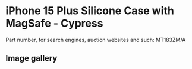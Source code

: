 
# iPhone 15 Plus Silicone Case with MagSafe - Cypress

Part number, for search engines, auction websites and such: MT183ZM/A

## Image gallery

<div style={{ width: '100%', maxWidth: '768px' }}>
<GalleryComponent
    images={[
      {
        original: "/everysource/MT183.webp",
        thumbnail: "/everypreview/MT183.webp",
      },
      {
        original: "/everysource/MT183_AV1.webp",
        thumbnail: "/everypreview/MT183_AV1.webp",
      },
      {
        original: "/everysource/MT183_AV2.webp",
        thumbnail: "/everypreview/MT183_AV2.webp",
      },
      {
        original: "/everysource/MT183_AV3.webp",
        thumbnail: "/everypreview/MT183_AV3.webp",
      },
      {
        original: "/everysource/MT183_AV4.webp",
        thumbnail: "/everypreview/MT183_AV4.webp",
      }
    ]}
  />
</div>